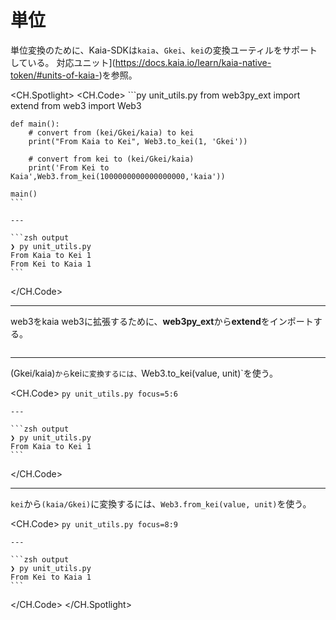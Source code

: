 # 単位

単位変換のために、Kaia-SDKは`kaia`、`Gkei`、`kei`の変換ユーティルをサポートしている。 対応ユニット](https://docs.kaia.io/learn/kaia-native-token/#units-of-kaia-)を参照。

<CH.Spotlight>
  <CH.Code>
    ```py unit_utils.py
    from web3py_ext import extend
    from web3 import Web3

    def main():
        # convert from (kei/Gkei/kaia) to kei
        print("From Kaia to Kei", Web3.to_kei(1, 'Gkei'))

        # convert from kei to (kei/Gkei/kaia)
        print('From Kei to Kaia',Web3.from_kei(1000000000000000000,'kaia'))

    main()
    ```

    ---

    ```zsh output
    ❯ py unit_utils.py
    From Kaia to Kei 1
    From Kei to Kaia 1
    ```
  </CH.Code>

  ---

  web3をkaia web3に拡張するために、**web3py_ext**から**extend**をインポートする。

  ```py unit_utils.py focus=1
  ```

  ---

  (Gkei/kaia)`から`kei`に変換するには、`Web3.to_kei(value, unit)\`を使う。

  <CH.Code>
    ```py unit_utils.py focus=5:6
    ```

    ---

    ```zsh output
    ❯ py unit_utils.py
    From Kaia to Kei 1
    ```
  </CH.Code>

  ---

  `kei`から`(kaia/Gkei)`に変換するには、`Web3.from_kei(value, unit)`を使う。

  <CH.Code>
    ```py unit_utils.py focus=8:9
    ```

    ---

    ```zsh output
    ❯ py unit_utils.py
    From Kei to Kaia 1
    ```
  </CH.Code>
</CH.Spotlight>
